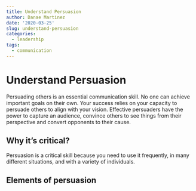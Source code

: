 ```yaml
---
title: Understand Persuasion
author: Danae Martinez
date: '2020-03-25'
slug: understand-persuasion
categories:
  - leadership
tags:
  - communication
---
```


# Understand Persuasion

Persuading others is an essential communication skill. No one can achieve important goals on their own. Your success relies on your capacity to persuade others to align with your vision. Effective persuaders have the power to capture an audience, convince others to see things from their perspective and convert opponents to their cause. 

## Why it’s critical?

Persuasion is a critical skill because you need to use it frequently, in many different situations, and with a variety of individuals. 

## Elements of persuasion





